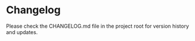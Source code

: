 
<Meta title="Documentation/Changelog"/>

# Changelog

Please check the CHANGELOG.md file in the project root for version history and updates.
